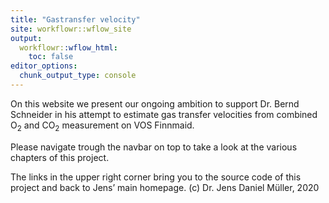 ```yaml
---
title: "Gastransfer velocity"
site: workflowr::wflow_site
output:
  workflowr::wflow_html:
    toc: false
editor_options:
  chunk_output_type: console
---
```


On this website we present our ongoing ambition to  support Dr. Bernd Schneider in his attempt to estimate gas transfer velocities from combined O~2~ and CO~2~ measurement on VOS Finnmaid.

Please navigate trough the navbar on top to take a look at the various chapters of this project.

The links in the upper right corner bring you to the source code of this project and back to Jens' main homepage.
(c) Dr. Jens Daniel Müller, 2020

